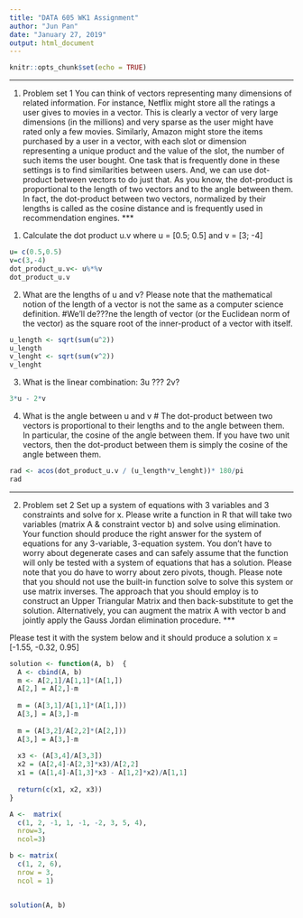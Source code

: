---
title: "DATA 605 WK1 Assignment"
author: "Jun Pan"
date: "January 27, 2019"
output: html_document
---

```{r setup, include=FALSE}
knitr::opts_chunk$set(echo = TRUE)
```

***
1. Problem set 1
You can think of vectors representing many dimensions of related information. For
instance, Netflix might store all the ratings a user gives to movies in a vector. This is
clearly a vector of very large dimensions (in the millions) and very sparse as the user might
have rated only a few movies. Similarly, Amazon might store the items purchased by a user
in a vector, with each slot or dimension representing a unique product and the value of the
slot, the number of such items the user bought. One task that is frequently done in these
settings is to find similarities between users. And, we can use dot-product between vectors
to do just that. As you know, the dot-product is proportional to the length of two vectors
and to the angle between them. In fact, the dot-product between two vectors, normalized
by their lengths is called as the cosine distance and is frequently used in recommendation
engines.
***

(1) Calculate the dot product u.v where u = [0.5; 0.5] and v = [3; -4]

```{r}
u= c(0.5,0.5)
v=c(3,-4)
dot_product_u.v<- u%*%v 
dot_product_u.v
```


(2) What are the lengths of u and v? Please note that the mathematical notion of the
length of a vector is not the same as a computer science definition.
#We'll de???ne the length of vector (or the Euclidean norm of the vector) as the square root of the inner-product of a vector with itself.
```{r}
u_length <- sqrt(sum(u^2))
u_length
v_lenght <- sqrt(sum(v^2))
v_lenght
```



(3) What is the linear combination: 3u ??? 2v?

```{r}
3*u - 2*v
```


(4) What is the angle between u and v
# The dot-product between two vectors is proportional to their lengths and to the angle between them. In particular, the cosine of the angle between them. If you have two unit vectors, then the dot-product between them is simply the cosine of the angle between them.
```{r}

rad <- acos(dot_product_u.v / (u_length*v_lenght))* 180/pi
rad
```





***
2. Problem set 2
Set up a system of equations with 3 variables and 3 constraints and solve for x. Please
write a function in R that will take two variables (matrix A & constraint vector b) and
solve using elimination. Your function should produce the right answer for the system of
equations for any 3-variable, 3-equation system. You don't have to worry about degenerate
cases and can safely assume that the function will only be tested with a system of equations
that has a solution. Please note that you do have to worry about zero pivots, though. Please
note that you should not use the built-in function solve to solve this system or use matrix
inverses. The approach that you should employ is to construct an Upper Triangular Matrix
and then back-substitute to get the solution. Alternatively, you can augment the matrix
A with vector b and jointly apply the Gauss Jordan elimination procedure.
***

Please test it with the system below and it should produce a solution x = [-1.55, -0.32, 0.95]



```{r}
solution <- function(A, b)  {
  A <- cbind(A, b)
  m <- A[2,1]/A[1,1]*(A[1,])
  A[2,] = A[2,]-m
  
  m = (A[3,1]/A[1,1]*(A[1,]))
  A[3,] = A[3,]-m
  
  m = (A[3,2]/A[2,2]*(A[2,]))
  A[3,] = A[3,]-m
  
  x3 <- (A[3,4]/A[3,3])
  x2 = (A[2,4]-A[2,3]*x3)/A[2,2]
  x1 = (A[1,4]-A[1,3]*x3 - A[1,2]*x2)/A[1,1]
  
  return(c(x1, x2, x3))
}

A <-  matrix(
  c(1, 2, -1, 1, -1, -2, 3, 5, 4), 
  nrow=3, 
  ncol=3)

b <- matrix(
  c(1, 2, 6),
  nrow = 3,
  ncol = 1)


solution(A, b)
```











